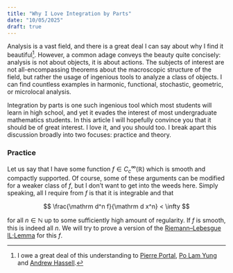 ```yaml
---
title: "Why I Love Integration by Parts"
date: "10/05/2025"
draft: true
---
```


Analysis is a vast field, and there is a great deal I can say about why I find it beautiful[^1]. However, a common adage conveys the beauty quite concisely: analysis is not about objects, it is about actions. The subjects of interest are not all-encompassing theorems about the macroscopic structure of the field, but rather the usage of ingenious tools to analyze a class of objects. I can find countless examples in harmonic, functional, stochastic, geometric, or microlocal analysis.

Integration by parts is one such ingenious tool which most students will learn in high school, and yet it evades the interest of most undergraduate mathematics students. In this article I will hopefully convince you that it should be of great interest. I love it, and you should too. I break apart this discussion broadly into two focuses: practice and theory.

### Practice

Let us say that I have some function $f \in C^\infty_c(\mathbb{R})$ which is smooth and compactly supported. Of course, some of these arguments can be modified for a weaker class of $f$, but I don't want to get into the weeds here. Simply speaking, all I require from $f$ is that it is integrable and that

$$
\frac{\mathrm d^n f}{\mathrm d x^n} < \infty
$$

for all $n \in \mathbb N$ up to some sufficiently high amount of regularity. If $f$ is smooth, this is indeed all $n$. We will try to prove a version of the [Riemann–Lebesgue lL;Lemma](https://en.wikipedia.org/wiki/Riemann%E2%80%93Lebesgue_lemma) for this $f$.

[^1]: I owe a great deal of this understanding to [Pierre Portal](https://sites.google.com/view/pierre-portal/home), [Po Lam Yung](https://maths-people.anu.edu.au/~plyung/) and [Andrew Hassell](https://maths-people.anu.edu.au/~hassell/).



